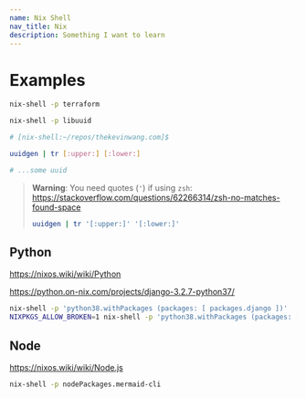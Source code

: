```yaml
---
name: Nix Shell
nav_title: Nix
description: Something I want to learn
---
```


# Examples

```bash
nix-shell -p terraform
```

```bash
nix-shell -p libuuid

# [nix-shell:~/repos/thekevinwang.com]$
```

```bash
uuidgen | tr [:upper:] [:lower:]

# ...some uuid
```

> **Warning**: You need quotes (`'`) if using `zsh`: https://stackoverflow.com/questions/62266314/zsh-no-matches-found-space
>
> ```bash
> uuidgen | tr '[:upper:]' '[:lower:]'
> ```

## Python

https://nixos.wiki/wiki/Python

https://python.on-nix.com/projects/django-3.2.7-python37/

```bash
nix-shell -p 'python38.withPackages (packages: [ packages.django ])'
NIXPKGS_ALLOW_BROKEN=1 nix-shell -p 'python38.withPackages (packages: [ packages.magic-wormhole ])'
```

## Node

https://nixos.wiki/wiki/Node.js

```bash
nix-shell -p nodePackages.mermaid-cli
```
